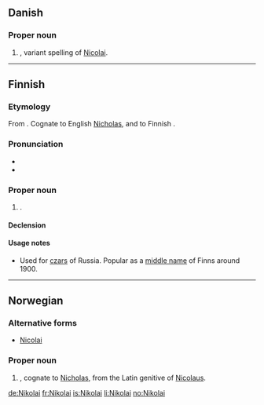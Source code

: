 ==Danish==

===Proper noun===
{{head|da|proper noun}}

# {{given name|male|lang=da}}, variant spelling of [[Nicolai]].

----

==Finnish==

===Etymology===
From {{etyl|ru|fi}} {{term|Николай|lang=ru}}. Cognate to English [[Nicholas]], and to Finnish {{term|Niilo|lang=fi}}.

===Pronunciation===
* {{IPA|/ˈnikolɑi/|lang=fi}}
* {{hyphenation|Ni|ko|lai}}

===Proper noun===
{{head|fi|proper noun}}

# {{given name|male|lang=fi}}.

====Declension====
{{fi-decl-voi|Nikola}}

====Usage notes====
* Used for [[czar]]s of Russia. Popular as a [[middle name]] of Finns around 1900.

----

==Norwegian==

===Alternative forms===
* [[Nicolai]]

===Proper noun===
{{head|no|proper noun}}

# {{given name|male|lang=no}}, cognate to [[Nicholas]], from the Latin genitive of [[Nicolaus]].

[[de:Nikolai]]
[[fr:Nikolai]]
[[is:Nikolai]]
[[li:Nikolai]]
[[no:Nikolai]]